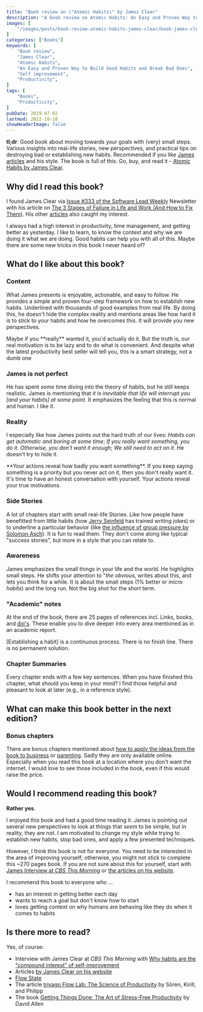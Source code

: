```yaml
---
title: "Book review on \"Atomic Habits\" by James Clear"
description: "A book review on Atomic Habits: An Easy and Proven Way to Build Good Habits and Break Bad Ones by James Clear."
images: [
    "/images/posts/book-review-atomic-habits-james-clear/book-james-clear-atomic-habits-easy-proven-way-to-build-good-habits-break-bad-ones.jpg"
]
categories: ["Books"]
keywords: [
    "Book review",
    "James Clear",
    "Atomic Habits",
    "An Easy and Proven Way to Build Good Habits and Break Bad Ones",
    "Self improvement",
    "Productivity",
]
tags: [
    "Books",
    "Productivity",
]
pubDate: 2019-07-02
lastmod: 2022-10-18
showHeaderImage: false
---
```


**tl;dr**: Good book about moving towards your goals with (very) small steps.
Various insights into real-life stories, new perspectives, and practical tips on destroying bad or establishing new habits.
Recommended if you like [James articles](https://jamesclear.com/articles "Articles by James Clear") and his style.
The book is full of this: Go, buy, and read it - [Atomic Habits by James Clear](https://www.amazon.de/gp/product/1847941834/ref=as_li_tl?ie=UTF8&camp=1638&creative=6742&linkCode=as2&creativeASIN=1847941834&linkId=655500f09dc93b189f346505fad8f425).

<BlogPostImage
    path="/images/posts/book-review-atomic-habits-james-clear/book-james-clear-atomic-habits-easy-proven-way-to-build-good-habits-break-bad-ones.jpg"
    alt="Atomic Habits: An Easy and Proven Way to Build Good Habits and Break Bad Ones by James Clear"
    title="Atomic Habits: An Easy and Proven Way to Build Good Habits and Break Bad Ones by James Clear" />

## Why did I read this book?

I found James Clear via [Issue #333 of the Software Lead Weekly](https://softwareleadweekly.com/issues/333 "Issue #333 of the Software Lead Weekly") Newsletter with his article on [The 3 Stages of Failure in Life and Work (And How to Fix Them)](https://jamesclear.com/3-stages-of-failure "The 3 Stages of Failure in Life and Work (And How to Fix Them) by James Clear").
His other [articles](https://jamesclear.com/articles "Articles by James Clear") also caught my interest.

I always had a high interest in productivity, time management, and getting better as yesterday.
I like to learn, to know the context and why we are doing it what we are doing.
Good habits can help you with all of this.
Maybe there are some new tricks in this book I never heard of?

## What do I like about this book?

### Content 

What James presents is enjoyable, actionable, and easy to follow.
He provides a simple and proven four-step framework on how to establish new habits.
Underlined with thousands of good examples from real life.
By doing this, he doesn't hide the complex reality and mentions areas like how hard it is to stick to your habits and how he overcomes this.
It will provide you new perspectives.

<Quote from="James Clear in _Atomic Habits: An Easy and Proven Way to Build Good Habits and Break Bad Ones_">
    Maybe if you **really** wanted it, you'd actually do it. But the truth is, our real motivation is to be lazy and to do what is convenient. And despite what the latest productivity best seller will tell you, this is a smart strategy, not a dumb one
</Quote>


### James is not perfect

He has spent _some_ time diving into the theory of habits, but he still keeps realistic.
James is mentioning that _it is inevitable that life will interrupt you [and your habits] at some point_.
It emphasizes the feeling that this is normal and human.
I like it.

### Reality

I especially like how James points out the hard truth of our lives: _Habits can get automatic and boring at some time_; _If you really want something, you do it. Otherwise, you don't want it enough_; _We still need to act on it_.
He doesn't try to hide it.

<Quote from="James Clear in _Atomic Habits: An Easy and Proven Way to Build Good Habits and Break Bad Ones_">
    **Your actions reveal how badly you want something**. If you keep saying something is a priority but you never act on it, then you don't really want it. It's time to have an honest conversation with yourself. Your actions reveal your true motivations.
</Quote>

### Side Stories

A lot of chapters start with small real-life Stories. Like how people have benefitted from little habits (how [Jerry Seinfeld](https://en.wikipedia.org/wiki/Jerry_Seinfeld "Jerry Seinfeld at Wikipedia") has trained writing jokes) or to underline a particular behavior (like [the influence of group pressure by Solomon Asch](https://en.wikipedia.org/wiki/Solomon_Asch "Solomon Asch at Wikipedia")).
It is fun to read them.
They don't come along like typical "success stories", but more in a style that you can relate to.

### Awareness

James emphasizes the small things in your life and the world.
He highlights small steps.
He shifts your attention to "_the obvious_, writes about this, and lets you think for a while.
It is about the small steps (1% better or _micro habits_) and the long run.
Not the big shot for the short term.

### "Academic" notes

At the end of the book, there are 25 pages of references incl. Links, books, and [doi's](https://en.wikipedia.org/wiki/Digital_object_identifier "Digital Object Identifier at Wikipedia").
These enable you to dive deeper into every area mentioned as in an academic report.

<Quote from="James Clear in _Atomic Habits: An Easy and Proven Way to Build Good Habits and Break Bad Ones_">
    [Establishing a habit] is a continuous process. There is no finish line. There is no permanent solution.
</Quote>

### Chapter Summaries

Every chapter ends with a few key sentences.
When you have finished this chapter, what should you keep in your mind?
I find those helpful and pleasant to look at later (e.g., in a reference style).

## What can make this book better in the next edition?

### Bonus chapters

There are bonus chapters mentioned about [how to apply the ideas from the book to business](https://jamesclear.com/atomic-habits/business "How to apply the ideas from the book to business from James Clear") or [parenting](https://jamesclear.com/atomic-habits/parenting "Tips on applying habits for parenting by James Clear").
Sadly they are only available online.
Especially when you read this book at a location where you don't want the internet.
I would love to see those included in the book, even if this would raise the price.

## Would I recommend reading this book?

**Rather yes**.

I enjoyed this book and had a good time reading it.
James is pointing out several new perspectives to look at things that _seem_ to be simple, but in reality, they are not.
I am motivated to change my style while trying to establish new habits, stop bad ones, and apply a few presented techniques.

However, I think this book is not for everyone.
You need to be interested in the area of improving yourself; otherwise, you might not stick to complete this ~270 pages book.
If you are not sure about this for yourself, start with [James Interview at _CBS This Morning_](https://www.youtube.com/watch?v=i1Xm_MA2NwA "James Clear Interview at CBS This Morning") or [the articles on his website](https://jamesclear.com/articles "Articles by James Clear").

I recommend this book to everyone who ...

- has an interest in getting better each day
- wants to reach a goal but don't know how to start
- loves getting context on why humans are behaving like they do when it comes to habits

## Is there more to read?

Yes, of course:

- Interview with James Clear at _CBS This Morning_ with [Why habits are the "compound interest" of self-improvement](https://www.youtube.com/watch?v=i1Xm_MA2NwA "Interview with James Clear at CBS This Morning")
- Articles [by James Clear on his website](https://jamesclear.com/articles "Articles by James Clear")
- [Flow State](https://en.wikipedia.org/wiki/Flow_(psychology) "Flow state at Wikipedia")
- The article [trivago Flow Lab: The Science of Productivity](https://life.trivago.com/happenings/trivago-flow-lab-science-productivity.html "The Science of Productivity at trivago Flow Lab") by Sören, Kirill, and Philipp
- The book [Getting Things Done: The Art of Stress-Free Productivity](https://www.amazon.de/gp/product/0349423148/ref=as_li_qf_asin_il_tl?ie=UTF8&creative=6742&linkCode=as2&creativeASIN=0349423148&linkId=7f8a8df0a289934006cc8845d24c37e9) by David Allen